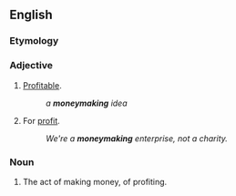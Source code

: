 {{also|money-making}}

==English==

===Etymology===
{{compound|en|money|making}}

===Adjective===
{{en-adj}}

# [[profitable|Profitable]].
#: ''a '''moneymaking''' idea''
# For [[profit]].
#: ''We're a '''moneymaking''' enterprise, not a charity.''

===Noun===
{{en-noun|-}}

# The act of making money, of profiting.